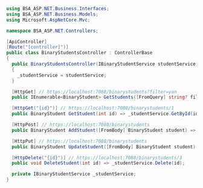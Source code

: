 ```csharp
using BSA_ASP.NET.Business.Interfaces;
using BSA_ASP.NET.Business.Models;
using Microsoft.AspNetCore.Mvc;

namespace BSA_ASP.NET.Controllers;

[ApiController]
[Route("[controller]")]
public class BinaryStudentsController : ControllerBase
{
  public BinaryStudentsController(IBinaryStudentService studentService) 
  {
    _studentService = studentService;
  }

  [HttpGet] // https://localhost:7088/binarystudents?filter=yan
  public IEnumerable<BinaryStudent> GetStudents([FromQuery] string? filter = default) => _studentService.Get(filter);

  [HttpGet("{id}")] // https://localhost:7088/binarystudents/1
  public BinaryStudent GetStudent(int id) => _studentService.GetById(id);

  [HttpPost] // https://localhost:7088/binarystudents
  public BinaryStudent AddStudent([FromBody] BinaryStudent student) => _studentService.Add(student);

  [HttpPut] // https://localhost:7088/binarystudents
  public BinaryStudent UpdateStudent([FromBody] BinaryStudent student) => _studentService.Update(student);

  [HttpDelete("{id}")] // https://localhost:7088/binarystudents/3
  public void DeleteStudent(int id) => _studentService.Delete(id);

  private IBinaryStudentService _studentService;
}
```